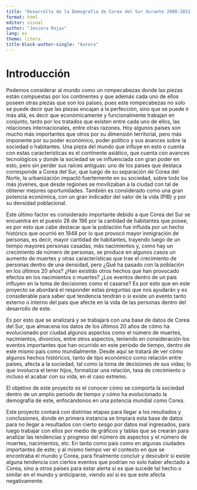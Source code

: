 ```yaml
---
title: "Desarrollo de la Demografia de Corea del Sur durante 2000-2022 "
format: html
editor: visual
author: "Javiera Rojas"
lang: es
theme: litera
title-block-author-single: "Autora"
---
```


# Introducción

Podemos considerar al mundo como un rompecabezas donde las piezas están compuestas por los continentes y que además cada uno de ellos poseen otras piezas que son los países, pues este rompecabezas no solo se puede decir que las piezas encajan a la perfección, sino que se puede ir más allá, es decir que económicamente y funcionalmente trabajan en conjunto, tanto por los tratados que existen entre cada uno de ellos, las relaciones internacionales, entre otras razones. Hoy algunos países son mucho más importantes que otros por su dimensión territorial, pero más imponente por su poder económico, poder político y sus avances sobre la sociedad o habitantes. Una pieza del mundo que influye en esto o cuenta con estas características es el continente asiático, que cuenta con avances tecnológicos y donde la sociedad se ve influenciada con gran poder en esto, pero sin perder sus raíces antiguas: uno de los países que destaca corresponde a Corea del Sur, que luego de su separación de Corea del Norte, la urbanización impactó fuertemente en su sociedad, sobre todo los más jóvenes, que desde regiones se movilizaban a la ciudad con tal de obtener mejores oportunidades. También es considerado como una gran potencia económica, con un gran indicador del valor de la vida (PIB) y por su densidad poblacional. 

Este último factor es considerado importante debido a que Corea del Sur se encuentra en el puesto 28 de 196 por la cantidad de habitantes que posee, es por esto que cabe destacar que la población fue influida por un hecho histórico que ocurrió en 1948 por lo que provocó mayor inmigración de personas, es decir, mayor cantidad de habitantes, trayendo luego de un tiempo mayores personas casadas, más nacimientos y, como hay un crecimiento de número de personas, se produce en algunos casos un aumento de muertes y otras características que trae el crecimiento de personas dentro de una densidad, pero ¿Qué ha pasado con la población en los últimos 20 años? ¿Han existido otros hechos que han provocado efectos en los nacimientos o muertes? ¿Los eventos dentro de un país influyen en la toma de decisiones como el casarse? Es por esto que en este proyecto se abordará el responder estas preguntas que nos ayudarán y es considerable para saber qué tendencia tendrán o si existe un evento tanto externo o interno del país que afecte en la vida de las personas dentro del desarrollo de este.

Es por esto que se analizará y se trabajará con una base de datos de Corea del Sur, que almacena los datos de los últimos 20 años de cómo ha evolucionado por ciudad algunos aspectos como el número de muertes, nacimientos, divorcios, entre otros aspectos, teniendo en consideración los eventos importantes que han ocurrido en este periodo de tiempo, dentro de este mismo país como mundialmente. Desde aquí se tratará de ver cómo algunos hechos históricos, tanto de tipo económico como relación entre países, afecta a la sociedad, tal como la toma de decisiones de sus vidas; lo que involucra el tener hijos, formalizar una relación, tasa de crecimiento o incluso el acabar con su vida, en el caso extremo.

El objetivo de este proyecto es el conocer cómo se comporta la sociedad dentro de un amplio período de tiempo y cómo ha evolucionado la demografía de este, enfocándonos en una potencia mundial como Corea. 

Este proyecto contará con distintas etapas para llegar a los resultados y conclusiones, donde en primera instancia se limpiará esta base de datos para no llegar a resultados con cierto sesgo por datos mal ingresados, para luego trabajar con ellos por medio de gráficos y tablas que se crearán para analizar las tendencias y progreso del número de aspectos y el número de muertes, nacimientos, etc. En tanto como país como en algunas ciudades importantes de este; y al mismo tiempo ver el contexto en que se encontraba el mundo y Corea, para finalmente concluir y descubrir si existe alguna tendencia con ciertos eventos que podrían no solo haber afectado a Corea, sino a otros países para estar alerta si es que sucede tal hecho o similar en el mundo y anticiparse, viendo así si es que este afecta negativamente.

\
